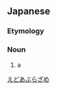 ==Japanese==
{{ja-kanjitab|え|と|k2=ど|あぶら|さめ|k4=ざめ}}
{{wikipedia|lang=ja|エドアブラザメ}}

===Etymology===
{{compound|lang=ja|江戸|油|鮫|t1=[[Edo]]|tr2=abura|t2=[[oil]]|tr3=same|t3=[[shark]]|sort=えどあぶらざめ}}

{{rendaku2|to|do|sort=えどあぶらざめ}} {{rendaku2|same|zame|sort=えどあぶらざめ}}

===Noun===
{{ja-noun|^えど あぶらざめ|^エド アブラザメ}}

# a {{w|sharpnose sevengill shark}}

[[Category:ja:Sharks|えどあぶらざめ]]